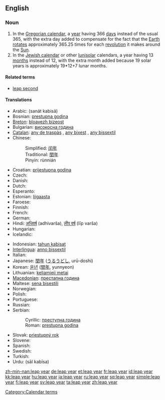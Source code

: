 {{wikipedia}}
==English==

===Noun===
{{en-noun|sg=[[leap]] [[year]]}}

# In the [[Gregorian calendar]], a [[year]] having 366 [[day]]s instead of the usual 365, with the extra day added to compensate for the fact that the [[Earth]] [[rotate]]s approximately 365.25 times for each [[revolution]] it makes around the [[Sun]].
# In the [[Jewish calendar]] or other [[lunisolar]] calendars, a year having 13 [[month]]s instead of 12, with the extra month added because 19 solar years is approximately 19*12+7 lunar months.

====Related terms====
* [[leap second]]

====Translations====
{{trans-top|366-day year in the Gregorian calendar}}
* Arabic: {{Arab|[[سنة كبيسة]]}} (sanät kabisä)
* Bosnian: [[prestupna godina]] {{f}}
* [[Breton]]: [[bloavezh bizeost]] {{m}}
* Bulgarian: [[високосна година]] {{f}}
* [[Catalan]]: [[any de traspàs]] {{m}}, [[any bixest]] {{m}}, [[any bissextil]] {{m}}
* Chinese:
*: Simplified: [[闰年]]
*: Traditional: [[閏年]]
*: Pinyin: rùnnián
* Croatian: [[prijestupna godina]] {{f}}
* Czech: {{t-|cs|přestupný rok|m}}
* Danish: {{t-|da|skudår|n}}
* Dutch: {{t+|nl|schrikkeljaar|n}}
* Esperanto: {{t-|eo|superjaro|xs=Esperanto}}
* Estonian: [[liigaasta]]
* Faroese: {{t-|fo|leypár|n|xs=Faroese}}
* Finnish: {{t-|fi|karkausvuosi}}
* French: {{t+|fr|année bissextile|f}}
* German: {{t+|de|Schaltjahr|n}}
* Hindi: [[अधिवर्ष]] (adhivarša), [[लीप वर्ष]] (līp varša)
* Hungarian: {{t+|hu|szökőév}}
* Icelandic: {{t-|is|hlaupár|n}}
{{trans-mid}}
* Indonesian: [[tahun kabisat]]
* [[Interlingua]]: [[anno bissextil]]
* Italian: {{t-|it|anno bisestile|m}}
* Japanese: [[閏年]] ([[うるうどし]], urū-doshi)
* Korean: [[윤년]] ([[閏年]], yunnyeon)
* Lithuanian: [[keliamieji metai]] {{m|p}}
* [[Macedonian]]: [[престапна година]] {{f}}
* Maltese: [[sena bisestili]]
* Norwegian: {{t|no|skuddår|n}}
* Polish: {{t+|pl|rok przestępny|m}}
* Portuguese: {{t-|pt|ano bissexto|m}}
* Russian: {{t+|ru|високосный год|m|tr=visokósnyj god}}
* Serbian:
*: Cyrillic: [[преступна година]] {{f}}
*: Roman: [[prestupna godina]] {{f}}
* Slovak: [[priestupný rok]] {{m}}
* Slovene: {{t+|sl|prestopno leto|n}}
* Spanish: {{t-|es|bisiesto|m}}
* Swedish: {{t+|sv|skottår|n}}
* Turkish: {{t+|tr|artık yıl}}
* Urdu: {{ur-Arab|[[سال کبیسہ]]}} (sāl kabīsa)
{{trans-bottom}}

[[Category:Calendar terms]]

[[zh-min-nan:leap year]]
[[de:leap year]]
[[et:leap year]]
[[fr:leap year]]
[[id:leap year]]
[[kk:leap year]]
[[hu:leap year]]
[[ja:leap year]]
[[ru:leap year]]
[[sq:leap year]]
[[simple:leap year]]
[[fi:leap year]]
[[sv:leap year]]
[[ta:leap year]]
[[zh:leap year]]